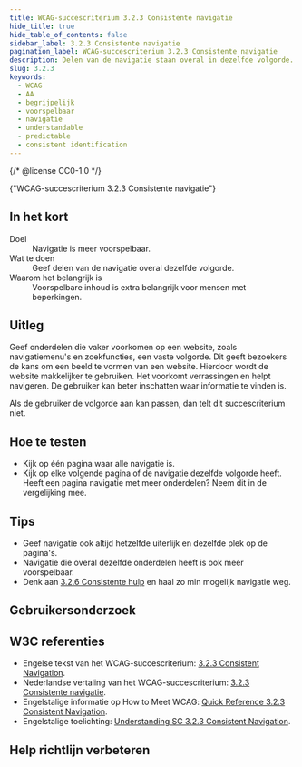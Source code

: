 ```yaml
---
title: WCAG-succescriterium 3.2.3 Consistente navigatie
hide_title: true
hide_table_of_contents: false
sidebar_label: 3.2.3 Consistente navigatie
pagination_label: WCAG-succescriterium 3.2.3 Consistente navigatie
description: Delen van de navigatie staan overal in dezelfde volgorde.
slug: 3.2.3
keywords:
  - WCAG
  - AA
  - begrijpelijk
  - voorspelbaar
  - navigatie
  - understandable
  - predictable
  - consistent identification
---
```


{/* @license CC0-1.0 */}


<WcagHeadingGroup level={1} conformanceLevel="Niveau AA">
  {"WCAG-succescriterium 3.2.3 Consistente navigatie"}
</WcagHeadingGroup>

## In het kort

<dl>
  <div class="dl__item">
    <dt class="dl__term">Doel</dt>
    <dd class="dl__definition">Navigatie is meer voorspelbaar.</dd>
  </div>
  <div class="dl__item">
    <dt class="dl__term">Wat te doen</dt>
    <dd class="dl__definition">Geef delen van de navigatie overal dezelfde volgorde.</dd>
  </div>
  <div class="dl__item">
    <dt class="dl__term">Waarom het belangrijk is</dt>
    <dd class="dl__definition">Voorspelbare inhoud is extra belangrijk voor mensen met beperkingen.</dd>
  </div>
</dl>

## Uitleg

<Summary />

Geef onderdelen die vaker voorkomen op een website, zoals navigatiemenu's en zoekfuncties, een vaste volgorde. Dit geeft bezoekers de kans om een beeld te vormen van een website. Hierdoor wordt de website makkelijker te gebruiken. Het voorkomt verrassingen en helpt navigeren. De gebruiker kan beter inschatten waar informatie te vinden is.

Als de gebruiker de volgorde aan kan passen, dan telt dit succescriterium niet.

## Hoe te testen

- Kijk op één pagina waar alle navigatie is.
- Kijk op elke volgende pagina of de navigatie dezelfde volgorde heeft. Heeft een pagina navigatie met meer onderdelen? Neem dit in de vergelijking mee.

## Tips

- Geef navigatie ook altijd hetzelfde uiterlijk en dezelfde plek op de pagina's.
- Navigatie die overal dezelfde onderdelen heeft is ook meer voorspelbaar.
- Denk aan [3.2.6 Consistente hulp](/wcag/3.2.6) en haal zo min mogelijk navigatie weg.

## Gebruikersonderzoek

<CTAGebruikersonderzoek />

## W3C referenties

- Engelse tekst van het WCAG-succescriterium: [<span lang="en">3.2.3 Consistent Navigation</span>](https://www.w3.org/TR/WCAG22/#consistent-navigation).
- Nederlandse vertaling van het WCAG-succescriterium: [3.2.3 Consistente navigatie](https://www.w3.org/Translations/WCAG22-nl/#consistent-navigation).
- Engelstalige informatie op <span lang="en">How to Meet WCAG</span>: [<span lang="en">Quick Reference 3.2.3 Consistent Navigation</span>](https://www.w3.org/WAI/WCAG22/quickref/#consistent-navigation).
- Engelstalige toelichting: [<span lang="en">Understanding SC 3.2.3 Consistent Navigation</span>](https://www.w3.org/WAI/WCAG22/Understanding/consistent-navigation.html).

<SpotlightSection>
  <Markdown omitH1 headinglevel={3}>
    <Disclaimer />
  </Markdown>
</SpotlightSection>

## Help richtlijn verbeteren

<Markdown omitH1 headinglevel={3}>
  <WCAGFooterInfo />
</Markdown>
